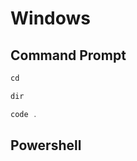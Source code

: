 # Windows

## Command Prompt

```js copy
cd
```
```js copy
dir
```
```js copy
code .
```

## Powershell



